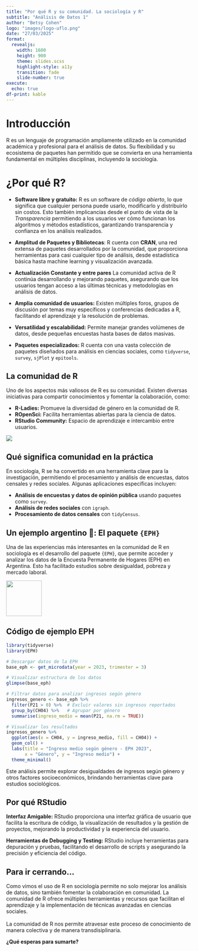```yaml
---
title: "Por qué R y su comunidad. La sociología y R"
subtitle: "Análisis de Datos 1"
author: "Betsy Cohen"
logo: "images/logo-uflo.png"
date: "27/03/2025"
format: 
  revealjs: 
    width: 1600
    height: 900  
    theme: slides.scss
    highlight-style: a11y
    transition: fade
    slide-number: true
execute:
  echo: true
df-print: kable
---
```


# Introducción

R es un lenguaje de programación ampliamente utilizado en la comunidad académica y profesional para el análisis de datos. Su flexibilidad y su ecosistema de paquetes han permitido que se convierta en una herramienta fundamental en múltiples disciplinas, incluyendo la sociología.

# ¿Por qué R? {.smaller}

-   **Software libre y gratuito:** R es un software de *código abierto*, lo que significa que cualquier persona puede usarlo, modificarlo y distribuirlo sin costos. Esto también implicancias desde el punto de vista de la *Transparencia* permitiendo a los usuarios ver cómo funcionan los algoritmos y métodos estadísticos, garantizando transparencia y confianza en los análisis realizados.

-   **Amplitud de Paquetes y Bibliotecas**: R cuenta con **CRAN**, una red extensa de paquetes desarrollados por la comunidad, que proporciona herramientas para casi cualquier tipo de análisis, desde estadística básica hasta machine learning y visualización avanzada.

-   **Actualización Constante y entre pares** La comunidad activa de R continúa desarrollando y mejorando paquetes, asegurando que los usuarios tengan acceso a las últimas técnicas y metodologías en análisis de datos.

-   **Amplia comunidad de usuarios:** Existen múltiples foros, grupos de discusión por temas muy específicos y conferencias dedicadas a R, facilitando el aprendizaje y la resolución de problemas.

-   **Versatilidad y escalabilidad:** Permite manejar grandes volúmenes de datos, desde pequeñas encuestas hasta bases de datos masivas.

-   **Paquetes especializados:** R cuenta con una vasta colección de paquetes diseñados para análisis en ciencias sociales, como `tidyverse`, `survey`, `sjPlot` y `epitools`.


## La comunidad de R

Uno de los aspectos más valiosos de R es su comunidad. Existen diversas iniciativas para compartir conocimientos y fomentar la colaboración, como:

-   **R-Ladies:** Promueve la diversidad de género en la comunidad de R.
-   **ROpenSci:** Facilita herramientas abiertas para la ciencia de datos.
-   **RStudio Community:** Espacio de aprendizaje e intercambio entre usuarios.

![](images/r-comunity.png)


## Qué significa **comunidad** en la práctica 

En sociología, R se ha convertido en una herramienta clave para la investigación, permitiendo el procesamiento y análisis de encuestas, datos censales y redes sociales. Algunas aplicaciones específicas incluyen:

-   **Análisis de encuestas y datos de opinión pública** usando paquetes como `survey`.
-   **Análisis de redes sociales** con `igraph`.
-   **Procesamiento de datos censales** con `tidyCensus`.


## Un ejemplo argentino 🧉: El paquete `{EPH}`

Una de las experiencias más interesantes en la comunidad de R en sociología es el desarrollo del paquete `{EPH}`, que permite acceder y analizar los datos de la Encuesta Permanente de Hogares (EPH) en Argentina. Esto ha facilitado estudios sobre desigualdad, pobreza y mercado laboral.

![](images/hex-eph.png){fig-align="left" width="96"}


## Código de ejemplo EPH

``` r
library(tidyverse)
library(EPH)

# Descargar datos de la EPH
base_eph <- get_microdata(year = 2023, trimester = 3)

# Visualizar estructura de los datos
glimpse(base_eph)

# Filtrar datos para analizar ingresos según género
ingresos_genero <- base_eph %>%
  filter(P21 > 0) %>%  # Excluir valores sin ingresos reportados
  group_by(CH04) %>%   # Agrupar por género
  summarise(ingreso_medio = mean(P21, na.rm = TRUE))

# Visualizar los resultados
ingresos_genero %>%
  ggplot(aes(x = CH04, y = ingreso_medio, fill = CH04)) +
  geom_col() +
  labs(title = "Ingreso medio según género - EPH 2023",
       x = "Género", y = "Ingreso medio") +
  theme_minimal()
```

Este análisis permite explorar desigualdades de ingresos según género y otros factores socioeconómicos, brindando herramientas clave para estudios sociológicos.

## Por qué RStudio

**Interfaz Amigable:** RStudio proporciona una interfaz gráfica de usuario que facilita la escritura de código, la visualización de resultados y la gestión de proyectos, mejorando la productividad y la experiencia del usuario.

**Herramientas de Debugging y Testing:** RStudio incluye herramientas para depuración y pruebas, facilitando el desarrollo de scripts y asegurando la precisión y eficiencia del código.

## Para ir cerrando...

Como vimos el uso de R en sociología permite no solo mejorar los análisis de datos, sino también fomentar la colaboración en comunidad. La comunidad de R ofrece múltiples herramientas y recursos que facilitan el aprendizaje y la implementación de técnicas avanzadas en ciencias sociales.\
\
La comunidad de R nos permite atravesar este proceso de conocimiento de manera colectiva y de manera transdisiplinaria.

**¿Qué esperas para sumarte?**
